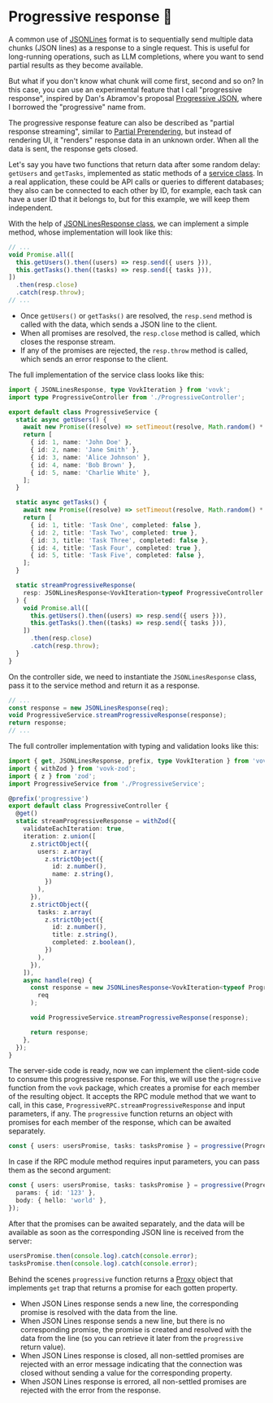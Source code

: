 
# Progressive response 🧪

<div className="example">
  <ProgressiveExample />
</div>

A common use of [JSONLines](./jsonlines) format is to sequentially send multiple data chunks (JSON lines) as a response to a single request. This is useful for long-running operations, such as LLM completions, where you want to send partial results as they become available.

But what if you don't know what chunk will come first, second and so on? In this case, you can use an experimental feature that I call "progressive response", inspired by Dan's Abramov's proposal [Progressive JSON](https://overreacted.io/progressive-json/), where I borrowed the "progressive" name from.

The progressive response feature can also be described as "partial response streaming", similar to [Partial Prerendering](https://nextjs.org/docs/app/getting-started/partial-prerendering), but instead of rendering UI, it "renders" response data in an unknown order. When all the data is sent, the response gets closed.

Let's say you have two functions that return data after some random delay: `getUsers` and `getTasks`, implemented as static methods of a [service class](./service). In a real application, these could be API calls or queries to different databases; they also can be connected to each other by ID, for example, each task can have a user ID that it belongs to, but for this example, we will keep them independent.

With the help of [JSONLinesResponse class](./jsonlines#jsonlinesresponse), we can implement a simple method, whose implementation will look like this:

```ts
// ...
void Promise.all([
  this.getUsers().then((users) => resp.send({ users })),
  this.getTasks().then((tasks) => resp.send({ tasks })),
])
  .then(resp.close)
  .catch(resp.throw);
// ...
```

- Once `getUsers()` or `getTasks()` are resolved, the `resp.send` method is called with the data, which sends a JSON line to the client.
- When all promises are resolved, the `resp.close` method is called, which closes the response stream.
- If any of the promises are rejected, the `resp.throw` method is called, which sends an error response to the client.

The full implementation of the service class looks like this:

```ts
import { JSONLinesResponse, type VovkIteration } from 'vovk';
import type ProgressiveController from './ProgressiveController';

export default class ProgressiveService {
  static async getUsers() {
    await new Promise((resolve) => setTimeout(resolve, Math.random() * 10_000));
    return [
      { id: 1, name: 'John Doe' },
      { id: 2, name: 'Jane Smith' },
      { id: 3, name: 'Alice Johnson' },
      { id: 4, name: 'Bob Brown' },
      { id: 5, name: 'Charlie White' },
    ];
  }

  static async getTasks() {
    await new Promise((resolve) => setTimeout(resolve, Math.random() * 10_000));
    return [
      { id: 1, title: 'Task One', completed: false },
      { id: 2, title: 'Task Two', completed: true },
      { id: 3, title: 'Task Three', completed: false },
      { id: 4, title: 'Task Four', completed: true },
      { id: 5, title: 'Task Five', completed: false },
    ];
  }

  static streamProgressiveResponse(
    resp: JSONLinesResponse<VovkIteration<typeof ProgressiveController.streamProgressiveResponse>>
  ) {
    void Promise.all([
      this.getUsers().then((users) => resp.send({ users })),
      this.getTasks().then((tasks) => resp.send({ tasks })),
    ])
      .then(resp.close)
      .catch(resp.throw);
  }
}
```

On the controller side, we need to instantiate the `JSONLinesResponse` class, pass it to the service method and return it as a response.

```ts
// ...
const response = new JSONLinesResponse(req);
void ProgressiveService.streamProgressiveResponse(response);
return response;
// ...
```

The full controller implementation with typing and validation looks like this:

```ts
import { get, JSONLinesResponse, prefix, type VovkIteration } from 'vovk';
import { withZod } from 'vovk-zod';
import { z } from 'zod';
import ProgressiveService from './ProgressiveService';

@prefix('progressive')
export default class ProgressiveController {
  @get()
  static streamProgressiveResponse = withZod({
    validateEachIteration: true,
    iteration: z.union([
      z.strictObject({
        users: z.array(
          z.strictObject({
            id: z.number(),
            name: z.string(),
          })
        ),
      }),
      z.strictObject({
        tasks: z.array(
          z.strictObject({
            id: z.number(),
            title: z.string(),
            completed: z.boolean(),
          })
        ),
      }),
    ]),
    async handle(req) {
      const response = new JSONLinesResponse<VovkIteration<typeof ProgressiveController.streamProgressiveResponse>>(
        req
      );

      void ProgressiveService.streamProgressiveResponse(response);

      return response;
    },
  });
}
```

The server-side code is ready, now we can implement the client-side code to consume this progressive response. For this, we will use the `progressive` function from the `vovk` package, which creates a promise for each member of the resulting object. It accepts the RPC module method that we want to call, in this case, `ProgressiveRPC.streamProgressiveResponse` and input parameters, if any. The `progressive` function returns an object with promises for each member of the response, which can be awaited separately.

```ts
const { users: usersPromise, tasks: tasksPromise } = progressive(ProgressiveRPC.streamProgressiveResponse);
```

In case if the RPC module method requires input parameters, you can pass them as the second argument:

```ts
const { users: usersPromise, tasks: tasksPromise } = progressive(ProgressiveRPC.streamProgressiveResponse, {
  params: { id: '123' },
  body: { hello: 'world' },
});
```

After that the promises can be awaited separately, and the data will be available as soon as the corresponding JSON line is received from the server:

```ts
usersPromise.then(console.log).catch(console.error);
tasksPromise.then(console.log).catch(console.error);
```

Behind the scenes `progressive` function returns a [Proxy](https://developer.mozilla.org/en-US/docs/Web/JavaScript/Reference/Global_Objects/Proxy) object that implements `get` trap that returns a promise for each gotten property.

- When JSON Lines response sends a new line, the corresponding promise is resolved with the data from the line.
- When JSON Lines response sends a new line, but there is no corresponding promise, the promise is created and resolved with the data from the line (so you can retrieve it later from the `progressive` return value).
- When JSON Lines response is closed, all non-settled promises are rejected with an error message indicating that the connection was closed without sending a value for the corresponding property.
- When JSON Lines response is errored, all non-settled promises are rejected with the error from the response.
